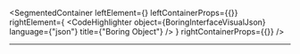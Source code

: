 
<SegmentedContainer
  leftElement={<BoringInterfaceDesc />}
  leftContainerProps={{}}
  rightElement={
    <CodeHighlighter
      object={BoringInterfaceVisualJson}
      language={"json"}
      title={"Boring Object"}
    />
  }
  rightContainerProps={{}}
/>

---

<ChildInterfaceIndex />

<BoringPlagiarismIndex />

<BoringGetQueryFunctionIndex />
